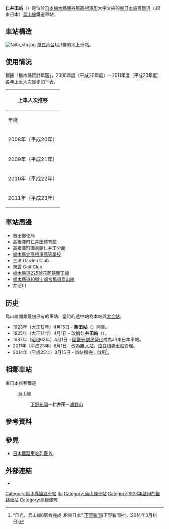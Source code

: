 {{noteTA
|T=zh-tw:仁井田車站 (栃木縣);zh-hk:仁井田站 (栃木縣);zh-cn:仁井田站 (栃木县);
|1=zh-tw:仁井田車站;zh-hk:仁井田站;zh-cn:仁井田站;
}}
{{日本車站資訊
|公司色 = green
|站名 = 仁井田站
|圖片 = File:Niita-eki20140720.JPG
|圖片說明 = 2014年3月啟用的新站房
|日文原名 = 仁井田
|平假名 = にいた
|羅馬拼音 = Niita
|電報略號 = ニタ
|所在地 = {{JPN}}[[栃木縣|栃木縣]][[鹽谷郡|鹽谷郡]][[高根澤町|高根澤町]]大字文挾28
|啟用年月日 = 1923年（[[大正|大正]]12年）4月15日
|車站構造 = [[地面車站|地面車站]]
|月台配置 = 1面1線
|乘客人數 = 436
|統計年度 = 2011年
|備註 = 無人站
|adjacent = {{Adjacent stations|system=東日本旅客鐵道東京近郊路線|line=烏山線|left=下野花岡|right=鴻野山|note-left=2.0km|note-mid=距離[[寶積寺站|寶積寺]]5.9km|note-right=2.4km}}
}}
'''仁井田站'''（{{jpn|j=仁井田駅|hg=にいたえき|rm=Niita eki|f=y}}）是位於[[日本|日本]][[栃木縣|栃木縣]][[鹽谷郡|鹽谷郡]][[高根澤町|高根澤町]]大字文挾的[[東日本旅客鐵道|東日本旅客鐵道]]（JR東日本）[[烏山線|烏山線]]鐵道車站。

==車站構造==
[[File:Niita_sta.jpg|right]]
[[單式月台|單式月台]]1面1線的地上車站。
== 使用情況 ==
根據「栃木縣統計年鑑」，2008年度（平成20年度）－2011年度（平成23年度）各年上車人次推移如下表。

{| class="wikitable" style="margin: 1em 0.2em; text-align: center; font-size: 85%;"
|- style="background: #ddd;"
!colspan="3"|上車人次推移
|-
!年度
!各年上車人次<br />（單位：千人）
!來源
|-
|2008年（平成20年）
|157
|<ref>{{Cite web|url=http://www.pref.tochigi.lg.jp/c04/pref/toukei/toukei/documents/10-unyutuushin.pdf|title=10 運輸・通信|format=PDF|page=132|publisher=栃木県|work=[http://www.pref.tochigi.lg.jp/c04/pref/toukei/toukei/21toukeinenkan.html 第55回 栃木県統計年鑑　平成21年版]|year=2009|accessdate=2019-03-02|archiveurl=https://web.archive.org/web/20190302134724/http://www.pref.tochigi.lg.jp/c04/pref/toukei/toukei/documents/10-unyutuushin.pdf|archivedate=2019-03-02|dead-url=no}}</ref>
|-
|2009年（平成21年）
|156
|<ref>{{Cite web|url=http://www.pref.tochigi.lg.jp/c04/pref/toukei/toukei/documents/h22_10_unyu_tuushin.pdf|title=10 運輸・通信|format=PDF|page=132|publisher=栃木県|work=[http://www.pref.tochigi.lg.jp/c04/pref/toukei/toukei/tochigikentoukeinenkan22.html 第56回 栃木県統計年鑑　平成22年版]|year=2010|accessdate=2019-03-02|archiveurl=https://web.archive.org/web/20190302135241/http://www.pref.tochigi.lg.jp/c04/pref/toukei/toukei/documents/h22_10_unyu_tuushin.pdf|archivedate=2019-03-02|dead-url=no}}</ref>
|-
|2010年（平成22年）
|160
|<ref>{{Cite web|url=http://www.pref.tochigi.lg.jp/c04/pref/toukei/toukei/documents/h23_10_unnyu_tsuushin.pdf|title=10 運輸・通信|format=PDF|page=132|publisher=栃木県|work=[http://www.pref.tochigi.lg.jp/c04/pref/toukei/toukei/tochigikentoukeinenkan23.html 第57回 栃木県統計年鑑　平成23年版]|year=2011|accessdate=2019-03-02|archiveurl=https://web.archive.org/web/20190302135512/http://www.pref.tochigi.lg.jp/c04/pref/toukei/toukei/documents/h23_10_unnyu_tsuushin.pdf|archivedate=2019-03-02|dead-url=no}}</ref>
|-
|2011年（平成23年）
|159
|<ref>{{Cite web|url=http://www.pref.tochigi.lg.jp/c04/pref/toukei/toukei/documents/h24-10-unyu-tsushin.pdf|title=10 運輸・通信|format=PDF|page=132|publisher=栃木県|work=[http://www.pref.tochigi.lg.jp/c04/pref/toukei/toukei/tochigikentoukeinenkan24.html 第58回 栃木県統計年鑑　平成24年版]|year=2012|accessdate=2019-03-02|archiveurl=https://web.archive.org/web/20190302135816/http://www.pref.tochigi.lg.jp/c04/pref/toukei/toukei/documents/h24-10-unyu-tsushin.pdf|archivedate=2019-03-02|dead-url=no}}</ref>
|}

==車站周邊==
*熟田郵便局
*高根澤町仁井田體育館
*高根澤町圖書館仁井田分館
*[[栃木縣立高根澤高等學校|栃木縣立高根澤高等學校]]
*三澤 Garden Club
*東雲 Golf Club
*[[栃木縣道225號花岡狹間田線|栃木縣道225號花岡狹間田線]]
*[[栃木縣道10號宇都宮那須烏山線|栃木縣道10號宇都宮那須烏山線]]
*井沼川

==历史==
烏山線開業最初巳有的車站、當時的途中站為本站與[[大金站|大金站]]。
*1923年（[[大正|大正]]12年）4月15日 - '''熟田站'''（{{lang|ja|にいたえき}}）開業。
*1925年（大正14年）4月1日 - 改稱'''仁井田站'''（{{lang|ja|にいたえき}}）。
*1987年（[[昭和|昭和]]62年）4月1日 - [[國鐵分割民營化|國鐵分割民營化]]成為JR東日本車站。
*2011年（平成23年）6月1日 - 改為[[無人站|無人站]]，由[[寶積寺車站|寶積寺車站]]管理。
*2014年（平成25年）3月15日 - 新站房完工啟用<ref name="shimotuke-np-2014-3-14">“日光、烏山線6駅舎完成 JR東日本”.[[下野新聞|下野新聞]](下野新聞社). (2014年3月14日)</ref>。

==相鄰車站==
;東日本旅客鐵道
: {{Color|green|■}}烏山線
:: [[下野花岡站|下野花岡]]－'''仁井田'''－[[鴻野山站|鴻野山]]
== 參考資料 ==
{{Reflist}}
== 參見 ==
{{Commonscat|Niita Station}}
*[[日本鐵路車站列表_Ni|日本鐵路車站列表 Ni]]

== 外部連結 ==
* {{外部連結/JR東日本車站|filename=1141|name=仁井田}}

{{烏山線}}
{{coord|36|39|26.19|N|140|1|46.99|E|region:JP_type:railwaystation|display=title}}
{{DEFAULTSORT:Niita}}

[[Category:栃木縣鐵路車站|Category:栃木縣鐵路車站]]
[[Category:日本鐵路車站_Ni|ita]]
[[Category:烏山線車站|Category:烏山線車站]]
[[Category:1923年啟用的鐵路車站|Category:1923年啟用的鐵路車站]]
[[Category:高根澤町|Category:高根澤町]]